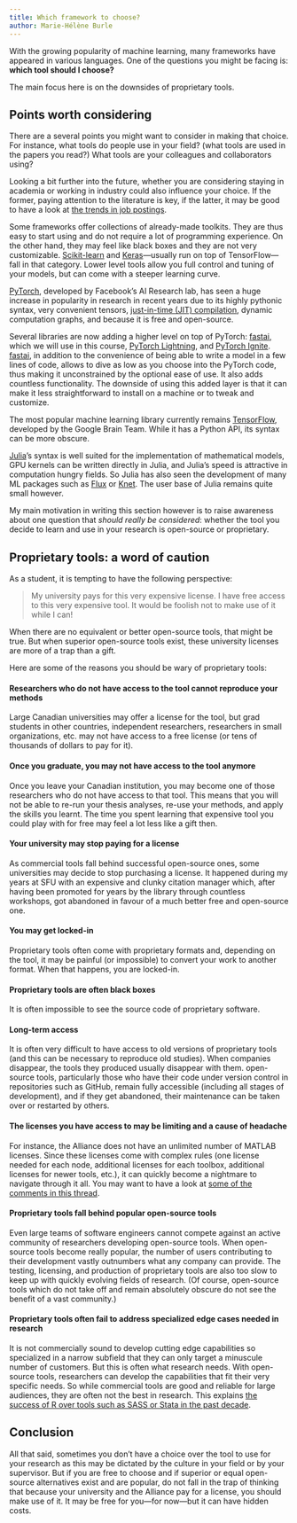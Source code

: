 ```yaml
---
title: Which framework to choose?
author: Marie-Hélène Burle
---
```


:::{.def}

With the growing popularity of machine learning, many frameworks have appeared in various languages. One of the questions you might be facing is: **which tool should I choose?**

The main focus here is on the downsides of proprietary tools.

:::

## Points worth considering

There are a several points you might want to consider in making that choice. For instance, what tools do people use in your field? (what tools are used in the papers you read?) What tools are your colleagues and collaborators using?

Looking a bit further into the future, whether you are considering staying in academia or working in industry could also influence your choice. If the former, paying attention to the literature is key, if the latter, it may be good to have a look at [the trends in job postings](https://www.infoworld.com/article/3518453/interested-in-machine-learning-better-learn-pytorch.html).

Some frameworks offer collections of already-made toolkits. They are thus easy to start using and do not require a lot of programming experience. On the other hand, they may feel like black boxes and they are not very customizable. [Scikit-learn](https://scikit-learn.org/stable/) and [Keras](https://keras.io/)—usually run on top of TensorFlow—fall in that category. Lower level tools allow you full control and tuning of your models, but can come with a steeper learning curve.

[PyTorch](https://pytorch.org/), developed by Facebook’s AI Research lab, has seen a huge increase in popularity in research in recent years due to its highly pythonic syntax, very convenient tensors, [just-in-time (JIT) compilation](https://en.wikipedia.org/wiki/Just-in-time_compilation), dynamic computation graphs, and because it is free and open-source.

Several libraries are now adding a higher level on top of PyTorch: [fastai](https://github.com/fastai/fastai), which we will use in this course, [PyTorch Lightning](https://github.com/PyTorchLightning/pytorch-lightning), and [PyTorch Ignite](https://github.com/pytorch/ignite). [fastai](https://github.com/fastai/fastai), in addition to the convenience of being able to write a model in a few lines of code, allows to dive as low as you choose into the PyTorch code, thus making it unconstrained by the optional ease of use. It also adds countless functionality. The downside of using this added layer is that it can make it less straightforward to install on a machine or to tweak and customize.

The most popular machine learning library currently remains [TensorFlow](https://www.tensorflow.org/), developed by the Google Brain Team. While it has a Python API, its syntax can be more obscure.

[Julia](https://julialang.org/)’s syntax is well suited for the implementation of mathematical models, GPU kernels can be written directly in Julia, and Julia’s speed is attractive in computation hungry fields. So Julia has also seen the development of many ML packages such as [Flux](https://github.com/FluxML/Flux.jl) or [Knet](https://github.com/denizyuret/Knet.jl). The user base of Julia remains quite small however.

My main motivation in writing this section however is to raise awareness about one question that *should really be considered*: whether the tool you decide to learn and use in your research is open-source or proprietary.

## Proprietary tools: a word of caution

As a student, it is tempting to have the following perspective:

> My university pays for this very expensive license. I have free access to this very expensive tool. It would be foolish not to make use of it while I can!

When there are no equivalent or better open-source tools, that might be true. But when superior open-source tools exist, these university licenses are more of a trap than a gift.

Here are some of the reasons you should be wary of proprietary tools:

#### Researchers who do not have access to the tool cannot reproduce your methods

Large Canadian universities may offer a license for the tool, but grad students in other countries, independent researchers, researchers in small organizations, etc. may not have access to a free license (or tens of thousands of dollars to pay for it).

#### Once you graduate, you may not have access to the tool anymore

Once you leave your Canadian institution, you may become one of those researchers who do not have access to that tool. This means that you will not be able to re-run your thesis analyses, re-use your methods, and apply the skills you learnt. The time you spent learning that expensive tool you could play with for free may feel a lot less like a gift then.

#### Your university may stop paying for a license

As commercial tools fall behind successful open-source ones, some universities may decide to stop purchasing a license. It happened during my years at SFU with an expensive and clunky citation manager which, after having been promoted for years by the library through countless workshops, got abandoned in favour of a much better free and open-source one.

#### You may get locked-in

Proprietary tools often come with proprietary formats and, depending on the tool, it may be painful (or impossible) to convert your work to another format. When that happens, you are locked-in.

#### Proprietary tools are often black boxes

It is often impossible to see the source code of proprietary software.

#### Long-term access

It is often very difficult to have access to old versions of proprietary tools (and this can be necessary to reproduce old studies). When companies disappear, the tools they produced usually disappear with them. open-source tools, particularly those who have their code under version control in repositories such as GitHub, remain fully accessible (including all stages of development), and if they get abandoned, their maintenance can be taken over or restarted by others.

#### The licenses you have access to may be limiting and a cause of headache

For instance, the Alliance does not have an unlimited number of MATLAB licenses. Since these licenses come with complex rules (one license needed for each node, additional licenses for each toolbox, additional licenses for newer tools, etc.), it can quickly become a nightmare to navigate through it all. You may want to have a look at [some of the comments in this thread](https://www.reddit.com/r/deeplearning/comments/g82lr9/matlab_vs_pytorch_vector_operations_on_gpu_which/).

#### Proprietary tools fall behind popular open-source tools

Even large teams of software engineers cannot compete against an active community of researchers developing open-source tools. When open-source tools become really popular, the number of users contributing to their development vastly outnumbers what any company can provide. The testing, licensing, and production of proprietary tools are also too slow to keep up with quickly evolving fields of research. (Of course, open-source tools which do not take off and remain absolutely obscure do not see the benefit of a vast community.)

#### Proprietary tools often fail to address specialized edge cases needed in research

It is not commercially sound to develop cutting edge capabilities so specialized in a narrow subfield that they can only target a minuscule number of customers. But this is often what research needs. With open-source tools, researchers can develop the capabilities that fit their very specific needs. So while commercial tools are good and reliable for large audiences, they are often not the best in research. This explains [the success of R over tools such as SASS or Stata in the past decade](https://www.tiobe.com/tiobe-index/).

## Conclusion

All that said, sometimes you don't have a choice over the tool to use for your research as this may be dictated by the culture in your field or by your supervisor. But if you are free to choose and if superior or equal open-source alternatives exist and are popular, do not fall in the trap of thinking that because your university and the Alliance pay for a license, you should make use of it. It may be free for you—for now—but it can have hidden costs.
